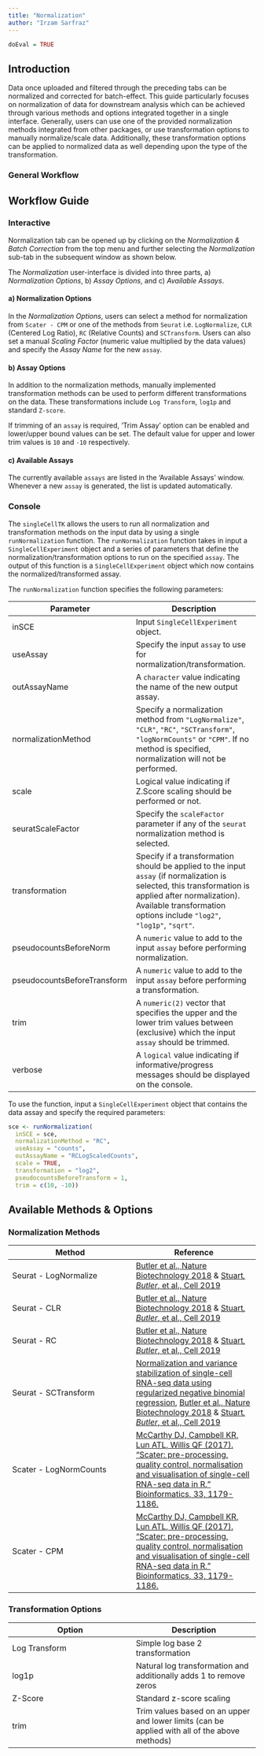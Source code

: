 ```yaml
---
title: "Normalization"
author: "Irzam Sarfraz"
---
```

```r
doEval = TRUE
```
## Introduction
Data once uploaded and filtered through the preceding tabs can be normalized and
corrected for batch-effect. This guide particularly focuses on normalization of 
data for downstream analysis which can be achieved through various methods
and options integrated together in a single interface. Generally, users can use
one of the provided normalization methods integrated from other packages, or
use transformation options to manually normalize/scale data. Additionally, these
transformation options can be applied to normalized data as well depending upon
the type of the transformation.

### General Workflow
<!-- ![](ui_screenshots/normalization/normalization_workflow.png) -->

## Workflow Guide {.tabset}

### Interactive
Normalization tab can be opened up by clicking on the *Normalization & Batch Correction* from the top menu and further selecting the *Normalization* sub-tab in the subsequent window as shown below.

<!-- ![](ui_screenshots/normalization/normalization_1_select_menu.png) -->

<!-- ![](ui_screenshots/normalization/normalization_2_overview_1.png) -->

The *Normalization* user-interface is divided into three parts, a) *Normalization Options*, b) *Assay Options*, and c) *Available Assays*.

<!-- ![](ui_screenshots/normalization/normalization_2_overview_2.png) -->

#### a) Normalization Options
In the *Normalization Options*, users can select a method for normalization from `Scater - CPM` or one of the methods from `Seurat` i.e. `LogNormalize`, `CLR` (Centered Log Ratio), `RC` (Relative Counts) and `SCTransform`. Users can also set a manual *Scaling Factor* (numeric value multiplied by the data values) and specify the *Assay Name* for the new `assay`. 

<!-- ![](ui_screenshots/normalization/normalization_3_seurat.png) -->

<!-- ![](ui_screenshots/normalization/normalization_4_cpm.png) -->

#### b) Assay Options
In addition to the normalization methods, manually implemented transformation methods can be used to perform different transformations on the data. These transformations include `Log Transform`, `log1p` and standard `Z-score`. 

<!-- ![](ui_screenshots/normalization/normalization_5_assay_options.png) -->

If trimming of an `assay` is required, 'Trim Assay' option can be enabled and lower/upper bound values can be set. The default value for upper and lower trim values is `10` and `-10` respectively.

<!-- ![](ui_screenshots/normalization/normalization_6_trim_assay.png) -->

#### c) Available Assays
The currently available `assays` are listed in the 'Available Assays' window. Whenever a new `assay` is generated, the list is updated automatically.

### Console
The `singleCellTK` allows the users to run all normalization and
transformation methods on the input data by using a single `runNormalization`
function. The `runNormalization` function takes in input a 
`SingleCellExperiment` object and a series of parameters that define the
normalization/transformation options to run on the specified `assay`. The
output of this function is a `SingleCellExperiment` object which now contains
the normalized/transformed assay.

The `runNormalization` function specifies the following parameters:

|Parameter|Description|
|---|---|
|inSCE|Input `SingleCellExperiment` object.|
|useAssay|Specify the input `assay` to use for normalization/transformation.|
|outAssayName|A `character` value indicating the name of the new output assay.|
|normalizationMethod|Specify a normalization method from `"LogNormalize"`, `"CLR"`, `"RC"`, `"SCTransform"`, `"logNormCounts"` or `"CPM"`. If no method is specified, normalization will not be performed.|
|scale|Logical value indicating if Z.Score scaling should be performed or not.|
|seuratScaleFactor|Specify the `scaleFactor` parameter if any of the `seurat` normalization method is selected.|
|transformation|Specify if a transformation should be applied to the input `assay` (if normalization is selected, this transformation is applied after normalization). Available transformation options include `"log2"`, `"log1p"`, `"sqrt"`.|
|pseudocountsBeforeNorm|A `numeric` value to add to the input `assay`  before performing normalization.|
|pseudocountsBeforeTransform|A `numeric` value to add to the input `assay` before performing a transformation.|
|trim|A `numeric(2)` vector that specifies the upper and the lower trim values between (exclusive) which the input `assay` should be trimmed.|
|verbose|A `logical` value indicating if informative/progress messages should be displayed on the console.|

To use the function, input a `SingleCellExperiment` object that contains the data assay and specify the required parameters:

```r
sce <- runNormalization(
  inSCE = sce, 
  normalizationMethod = "RC", 
  useAssay = "counts", 
  outAssayName = "RCLogScaledCounts", 
  scale = TRUE, 
  transformation = "log2", 
  pseudocountsBeforeTransform = 1, 
  trim = c(10, -10))
```

## Available Methods & Options {.tabset}

### Normalization Methods
|Method|Reference|
|---|---|
|Seurat - LogNormalize|[Butler et al., Nature Biotechnology 2018](https://www.nature.com/articles/nbt.4096) & [Stuart*, Butler*, et al., Cell 2019](https://www.cell.com/cell/fulltext/S0092-8674(19)30559-8)|
|Seurat - CLR|[Butler et al., Nature Biotechnology 2018](https://www.nature.com/articles/nbt.4096) & [Stuart*, Butler*, et al., Cell 2019](https://www.cell.com/cell/fulltext/S0092-8674(19)30559-8)|
|Seurat - RC|[Butler et al., Nature Biotechnology 2018](https://www.nature.com/articles/nbt.4096) & [Stuart*, Butler*, et al., Cell 2019](https://www.cell.com/cell/fulltext/S0092-8674(19)30559-8)|
|Seurat - SCTransform|[Normalization and variance stabilization of single-cell RNA-seq data using regularized negative binomial regression](https://genomebiology.biomedcentral.com/articles/10.1186/s13059-019-1874-1), [Butler et al., Nature Biotechnology 2018](https://www.nature.com/articles/nbt.4096) & [Stuart*, Butler*, et al., Cell 2019](https://www.cell.com/cell/fulltext/S0092-8674(19)30559-8)|
|Scater - LogNormCounts|[McCarthy DJ, Campbell KR, Lun ATL, Willis QF (2017). “Scater: pre-processing, quality control, normalisation and visualisation of single-cell RNA-seq data in R.” Bioinformatics, 33, 1179-1186.](https://doi.org/10.1093/bioinformatics/btw777)|
|Scater - CPM|[McCarthy DJ, Campbell KR, Lun ATL, Willis QF (2017). “Scater: pre-processing, quality control, normalisation and visualisation of single-cell RNA-seq data in R.” Bioinformatics, 33, 1179-1186.](https://doi.org/10.1093/bioinformatics/btw777)|

### Transformation Options
|Option|Description|
|---|---|
|Log Transform|Simple log base 2 transformation|
|log1p|Natural log transformation and additionally adds 1 to remove zeros|
|Z-Score|Standard z-score scaling|
|trim|Trim values based on an upper and lower limits (can be applied with all of the above methods)|